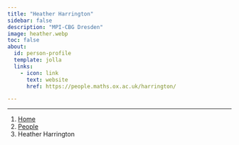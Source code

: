 ```yaml
---
title: "Heather Harrington"
sidebar: false
description: "MPI-CBG Dresden"
image: heather.webp
toc: false
about:
  id: person-profile
  template: jolla
  links:
    - icon: link
      text: website
      href: https://people.maths.ox.ac.uk/harrington/

---
```

---

```{=html}
<nav aria-label="breadcrumb">
  <ol class="breadcrumb">
    <li class="breadcrumb-item"><a href="../../index.html">Home</a></li>
    <li class="breadcrumb-item"><a href="../../people.html">People</a></li>
    <li class="breadcrumb-item active">Heather Harrington</li>

  </ol>
</nav>
```

:::{#person-profile}
:::

